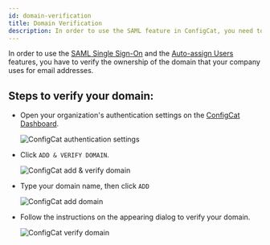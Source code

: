 ```yaml
---
id: domain-verification
title: Domain Verification
description: In order to use the SAML feature in ConfigCat, you need to verify your domain. Here is a step-by-step guide on how to do that.
---
```


In order to use the [SAML Single Sign-On](/docs/advanced/team-management/saml/saml-overview) and the [Auto-assign Users](/docs/advanced/team-management/auto-assign-users) features, you have to verify the ownership of the domain that your company uses for email addresses.

## Steps to verify your domain:

- Open your organization's authentication settings on the <a href="https://app.configcat.com/organization/authentication" target="_blank">ConfigCat Dashboard</a>.

  <img className="saml-tutorial-img" src="/docs/assets/saml/dashboard/authentication.png" alt="ConfigCat authentication settings" />

- Click `ADD & VERIFY DOMAIN`.

  <img className="saml-tutorial-img" src="/docs/assets/saml/dashboard/add_domain_new.png" alt="ConfigCat add & verify domain" />

- Type your domain name, then click `ADD`

  <img className="saml-tutorial-img" src="/docs/assets/saml/dashboard/domain_name_new.png" alt="ConfigCat add domain"  />

- Follow the instructions on the appearing dialog to verify your domain.

  <img className="saml-tutorial-img" src="/docs/assets/saml/dashboard/verify_domain_new.png" alt="ConfigCat verify domain" />
